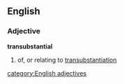 ==English==
===Adjective===
'''transubstantial'''
# of, or relating to [[transubstantiation]]
[[category:English adjectives]]